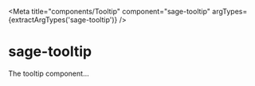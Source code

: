


<Meta
  title="components/Tooltip"
  component="sage-tooltip"
  argTypes={extractArgTypes('sage-tooltip')}
/>

# sage-tooltip

The tooltip component...

<Story story={stories.Default} />
